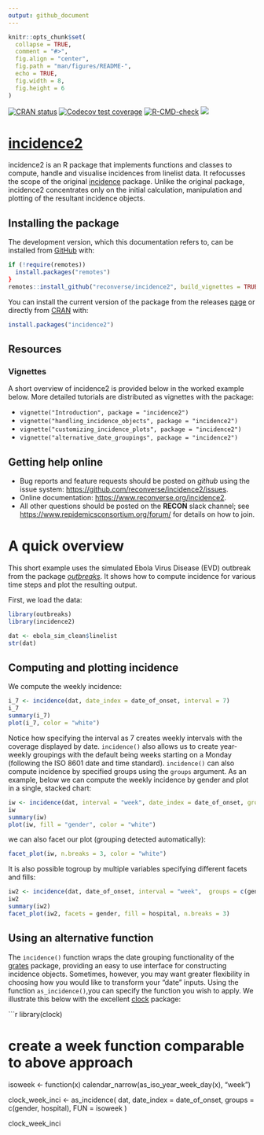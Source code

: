 ```yaml
---
output: github_document
---
```


```r
knitr::opts_chunk$set(
  collapse = TRUE,
  comment = "#>",
  fig.align = "center",
  fig.path = "man/figures/README-",
  echo = TRUE,
  fig.width = 8,
  fig.height = 6
)

```

<!-- badges: start -->
[![CRAN status](https://www.r-pkg.org/badges/version/incidence2)](https://CRAN.R-project.org/package=incidence2)
[![Codecov test coverage](https://codecov.io/gh/reconverse/incidence2/branch/master/graph/badge.svg)](https://codecov.io/gh/reconverse/incidence2?branch=master)
[![R-CMD-check](https://github.com/reconverse/incidence2/workflows/R-CMD-check/badge.svg)](https://github.com/reconverse/incidence2/actions)
[![](https://raw.githubusercontent.com/reconverse/reconverse.github.io/master/images/badge-stable.svg)](https://www.reconverse.org/lifecycle.html#stable)
<!-- badges: end -->


# [incidence2](https://www.reconverse.org/incidence2/)
incidence2 is an R package that implements functions and classes to compute, handle and visualise incidences from linelist data.
It refocusses the scope of the original [incidence](https://github.com/reconhub/incidence) package.
Unlike the original package, incidence2 concentrates only on the initial calculation, manipulation and plotting of the resultant incidence objects.

## Installing the package

The development version, which this documentation refers to, can be installed
from [GitHub](https://github.com/) with:

```r
if (!require(remotes)) 
  install.packages("remotes")
}
remotes::install_github("reconverse/incidence2", build_vignettes = TRUE)
```

You can install the current version of the package from the releases
[page](https://github.com/reconverse/incidence2/releases) or directly from
[CRAN](https://cran.r-project.org/) with:

```r
install.packages("incidence2")
```

## Resources

### Vignettes

A short overview of incidence2 is provided below in the worked example below.
More detailed tutorials are distributed as vignettes with the package:

* `vignette("Introduction", package = "incidence2")`
* `vignette("handling_incidence_objects", package = "incidence2")`
* `vignette("customizing_incidence_plots", package = "incidence2")`
* `vignette("alternative_date_groupings", package = "incidence2")`

## Getting help online
- Bug reports and feature requests should be posted on *github* using the issue system: <https://github.com/reconverse/incidence2/issues>.
- Online documentation: <https://www.reconverse.org/incidence2>.
- All other questions should be posted on the **RECON** slack channel;
  see <https://www.repidemicsconsortium.org/forum/> for details on how to join.

# A quick overview

This short example uses the simulated Ebola Virus Disease (EVD) outbreak from the package [*outbreaks*](https://github.com/reconhub/outbreaks).
It shows how to compute incidence for various time steps and plot the resulting output.

First, we load the data:

```r
library(outbreaks)
library(incidence2)

dat <- ebola_sim_clean$linelist
str(dat)
```

## Computing and plotting incidence

We compute the weekly incidence:

```r
i_7 <- incidence(dat, date_index = date_of_onset, interval = 7)
i_7
summary(i_7)
plot(i_7, color = "white")
```

Notice how specifying the interval as 7 creates weekly intervals with the coverage displayed by date.
`incidence()` also allows us to create year-weekly groupings with the default being weeks starting on a Monday (following the ISO 8601 date and time standard).
`incidence()` can also compute incidence by specified groups using the `groups` argument.
As an example, below we can compute the weekly incidence by gender and plot in a single, stacked chart:

```r
iw <- incidence(dat, interval = "week", date_index = date_of_onset, groups = gender)
iw
summary(iw)
plot(iw, fill = "gender", color = "white")
```

we can also facet our plot (grouping detected automatically):

```r
facet_plot(iw, n.breaks = 3, color = "white")
```

It is also possible togroup by multiple variables specifying different facets and fills:

```r
iw2 <- incidence(dat, date_of_onset, interval = "week",  groups = c(gender, hospital))
iw2
summary(iw2)
facet_plot(iw2, facets = gender, fill = hospital, n.breaks = 3)
```

## Using an alternative function

The `incidence()` function wraps the date grouping functionality of the [grates](https://www.reconverse.org/grates) package, providing an easy to use interface for constructing incidence objects.
Sometimes, however, you may want greater flexibility in choosing how you would like to transform your "date" inputs.
Using the function `as_incidence()`,you can specify the function you wish to apply.
We illustrate this below with the excellent [clock](https://clock.r-lib.org) package:

```r
library(clock)

# create a week function comparable to above approach
isoweek <- function(x) calendar_narrow(as_iso_year_week_day(x), "week")

clock_week_inci <- 
  as_incidence(
    dat,
    date_index = date_of_onset,
    groups = c(gender, hospital),
    FUN = isoweek
  )

clock_week_inci

